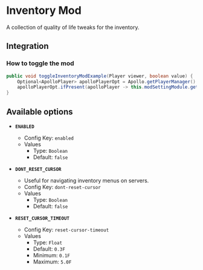 # Inventory Mod

A collection of quality of life tweaks for the inventory.

## Integration

### How to toggle the mod

```java
public void toggleInventoryModExample(Player viewer, boolean value) {
    Optional<ApolloPlayer> apolloPlayerOpt = Apollo.getPlayerManager().getPlayer(viewer.getUniqueId());
    apolloPlayerOpt.ifPresent(apolloPlayer -> this.modSettingModule.getOptions().set(apolloPlayer, ModInventoryMod.ENABLED, value));
}
```

## Available options

- __`ENABLED`__
    - Config Key: `enabled`
    - Values
        - Type: `Boolean`
        - Default: `false`

- __`DONT_RESET_CURSOR`__
    - Useful for navigating inventory menus on servers.
    - Config Key: `dont-reset-cursor`
    - Values
        - Type: `Boolean`
        - Default: `false`

- __`RESET_CURSOR_TIMEOUT`__
    - Config Key: `reset-cursor-timeout`
    - Values
        - Type: `Float`
        - Default: `0.3F`
        - Minimum: `0.1F`
        - Maximum: `5.0F`

